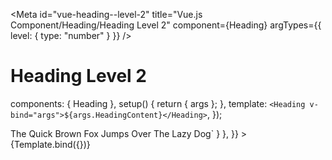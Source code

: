 
<Meta
  id="vue-heading--level-2"
  title="Vue.js Component/Heading/Heading Level 2"
  component={Heading}
  argTypes={{ level: { type: "number" } }}
/>

# Heading Level 2

  components: { Heading },
  setup() {
    return { args };
  },
  template: `<Heading v-bind="args">${args.HeadingContent}</Heading>`,
});

<Canvas>
  <Story
    name="Heading Level 2"
    args={{
      level: 2,
      HeadingContent: "The Quick Brown Fox Jumps Over The Lazy Dog",
    }}
    parameters={{
      docs: { source: { code: `<Heading :level="2">The Quick Brown Fox Jumps Over The Lazy Dog</Heading>` } },
    }}
  >
    {Template.bind({})}
  </Story>
</Canvas>

<ArgsTable story="Heading Level 2" />
